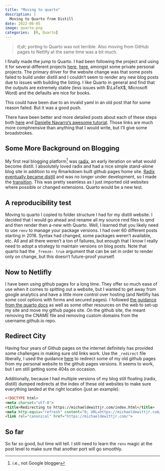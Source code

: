 ```yaml
---
title: "Moving to quarto"
description: |
  Moving to Quarto from Distill
date: 2022-06-05
image: quarto.png
categories:  [R, Quarto]
---
```


>*tl;dr;* porting to Quarto was not terrible. Also moving from GitHub pages to Netlify at the same time was a bit much.

I finally made the jump to Quarto. 
I had been following the project and using it for several different projects [here](https://medewitt.github.io/sars2-fitness-tracker/), [here](https://medewitt.github.io/virusdynamics/), amongst some private personal projects.
The primary driver for the website change was that some posts failed to build under distill and I couldn't seem to render any new blog posts due to issues with building the listing.
I like Quarto in general and find that the outputs are extremely stable (less issues with $\LaTeX$, Microsoft Word) and the defaults are nice for books.

:::{.column-margin}
This could have been due to an invalid yaml in an old post that for some reason failed. But it was a good push.
:::

There have been better and more detailed posts about each of these steps both [here](https://quarto.org/docs/websites/website-blog.html) and [Danielle Navarro's awesome tutorial](https://blog.djnavarro.net/posts/2022-04-20_porting-to-quarto/).
Those links are much more comphrensive than anything that I would write, but I'll give some broadstrokes.

## Some More Background on Blogging

My first real blogging platform^[i.e., not Google blogger] was [radix](https://www.rstudio.com/blog/radix-for-r-markdown/), an early iteration on what would become distill.
I absolutely loved radix and had a nice simple stand-alone blog site in addition to my Rmarkdown built github pages home site.
[Radix eventually became distill](https://rstudio.github.io/distill/migrating.html) and was no longer under development, so I made the [transition](https://www.michaeldewittjr.com/posts/2021-05-07-moving-to-distill--again/moving-to-distill--again.html).
This was pretty seamless as I just imported old websites where possible or changed extensions.
Quarto would be a new test.

## A reproducibility test

Moving to quarto I copied to folder structure I had for my distill website.
I decided that I would go ahead and rename all my source rmd files to qmd and then render then a-new with Quarto.
Well, I learned that you likely need to use `renv` to manage your package versions.
I had over 60 different posts starting in 2018.
Syntax had changed, some packages weren't available, etc.
All and all there weren't a ton of failures, but enough that I know I really need to adopt a strategy to maintain versions on blog posts.
Note that quarto had the `_freeze: true` argument that can be set in order to render only on change, but this doesn't future-proof yourself. 

## Now to Netlifly

I have been using github pages for a long time. 
They offer so much ease of use when it comes to spitting out a website, but I wanted to get away from google analytics and have a little more control over hosting (and Netlifly has some cool options with forms and secured pages).
I followed [the guidance from the quarto docs](https://quarto.org/docs/websites/publishing-websites.html) as well as some other resources on the web to set-up my site and move my github pages site.
On the github site, the meant removing the CNAME file and removing custom domains from the username.github.io repo. 

## Redirect City

Having four years of Github pages on the internet definitely has provided some challenges in making sure old links work.
Use the `_redirect` file liberally, I used the guidance [here](https://dev.to/steveblue/setup-a-redirect-on-github-pages-1ok7) to redirect some of my old github pages from my personal website to the github pages versions.
It seems to work, but I am still getting some 404s on occasion.

Additionally, because I had multiple versions of my blog still floating (radix, distill) dumped redirects at the index of these old websites to make sure everything landed at the right location (just an example):

```html
<!DOCTYPE html>
<meta charset="utf-8">
<title>Redirecting to https://michaeldewittjr.com/index.html</title>
<meta http-equiv="refresh" content="0; URL=https://michaeldewittjr.com/index.html/">
<link rel="canonical" href="https://michaeldewittjr.com/">
```

## So far

So far so good, but time will tell. 
I still need to learn the `renv` magic at the post level to make sure that another port will go smoothly.
